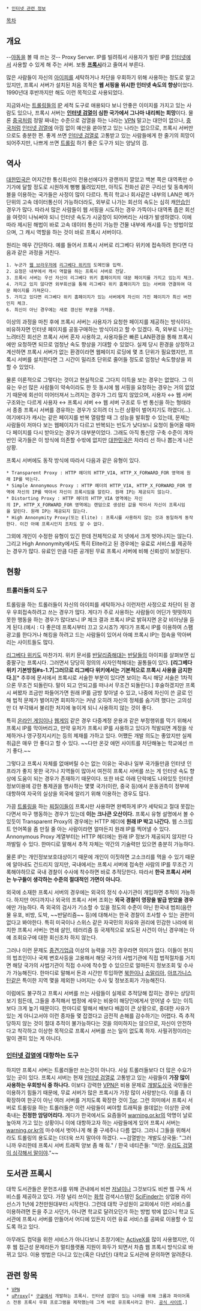  * [[인터넷 관련 정보]]

[[목차]]
== 개요 == 
--[[야구동영상|야동]]을 볼 때 쓰는 것--
Proxy Server. IP를 빌려줘서 사용자가 빌린 IP를 [[인터넷]]에서 사용할 수 있게 해 주는 서버. 보통 '''[[프록시]]'''라고 줄여서 부른다. 

많은 사람들이 자신의 [[아이피]]를 세탁하거나 차단을 우회하기 위해 사용하는 정도로 알고 있지만, 프록시 서버가 설치된 처음 목적은 '''웹 서핑을 위시한 인터넷 속도의 향상'''이었다. 1990년대 후반까지만 해도 이런 목적으로 사용되었다.

지금와서는 [[트롤링]]들의 [[IP]] 세척 도구로 애용되다 보니 안좋은 이미지를 가지고 있는 사람도 있으나, 프록시 서버는  '''[[인터넷 검열]]이 심한 국가에서 그나마 내리쬐는 희망'''이다. 물론 [[중국]]처럼 정말 짜내는 수준으로 검열을 하는 나라는 [[VPN]] 말고는 대안이 없으나, [[중국]]처럼 [[인터넷 검열]]에 아낌 없이 예산을 쏟아붓고 있는 나라는 없으므로, 프록시 서버만으로도 충분한 편. 좋게 쓰면 [[인터넷 검열]]로 고통받고 있는 사람들에게 한 줄기의 희망이 되어주지만, 나쁘게 쓰면 [[트롤링]] 하기 좋은 도구가 되는 양날의 검.

== 역사 ==
[[대한민국]]은 어지간한 통신회선이 전용선에다가 광랜까지 깔았고 백본 쪽은 대역폭만 수 기가에 달할 정도로 시원하게 뻥뻥 뚫려있지만, 아직도 전화선 같은 구리선 및 동축케이블을 이용하는 국가들은 사정이 많이 다르다. 특히 학교나 회사같은 내부의 LAN은 메가 단위의 고속 데이터통신이 가능하더라도, 외부로 나가는 회선의 속도는 심히 캐[[안습]]인 경우가 많다. 따라서 많은 사람들이 웹 서핑을 시도하는 경우 가뜩이나 대역폭 좁은 회선을 여럿이 나눠써야 되니 인터넷 속도가 시궁창이 되어버리는 사태가 발생하였다. 이에 따라 제시된 해법이 바로 고속 데이터 통신이 가능한 건물 내부에 캐시를 두는 방법이었으며, 그 캐시 역할을 하는 것이 바로 프록시 서버이다.

원리는 매우 간단하다. 예를 들어서 프록시 서버로 리그베다 위키에 접속하려 한다면 다음과 같은 과정을 거친다.

 1. 누군가 [[웹 브라우저]]에 [[리그베다 위키]]의 도메인을 입력.
 2. 요청은 내부에서 캐시 역할을 하는 프록시 서버로 전달.
 3. 프록시 서버는 우선 자신이 리그베다 위키 홈페이지의 대문 페이지를 가지고 있는지 체크.
 4. 가지고 있지 않다면 외부회선을 통해 리그베다 위키 홈페이지가 있는 서버와 연결하여 대문 페이지를 가져온다.
 5. 가지고 있다면 리그베다 위키 홈페이지가 있는 서버에게 자신이 가진 페이지가 최신 버전인지 체크.
 6. 최신이 아닌 경우에는 새로 갱신된 부분을 가져옴.

이상의 과정을 마친 후에 프록시 서버는 사용자가 요청한 페이지를 제공하는 방식이다. 비유하자면 인터넷 페이지를 공동구매하는 방식이라고 할 수 있겠다. 즉, 외부로 나가는 느려터진 회선은 프록시 서버 혼자 사용하고, 사용자들은 빠른 LAN환경을 통해 프록시에만 요청하면 되므로 엄청난 속도 향상을 기대할 수 있었다. 실제 당시 환경을 상정하고 계산하면 프록시 서버가 없는 환경이라면 웹페이지 로딩에 몇 초 단위가 필요했지만, 프록시 서버를 설치한다면 그 시간이 밀리초 단위로 줄어들 정도로 엄청난 속도향상을 꾀할 수 있었다.

물론 이론적으로 그렇다는 것이고 현실적으로 그다지 이득을 보는 경우는 없었다. 그 이유는 우선 많은 사람들이 약속이라도 한 듯 동시에 웹 서핑을 요청하는 경우는 거의 없었기 때문에 회선이 미어터져서 느려지는 경우가 그리 많지 않았으며, 사용자 ↔ 웹 서버 구조와는 다르게 사용자 ↔ 프록시 서버 ↔ 웹 서버 구조로 두 번 통신을 하는 형태라서 종종 프록시 서버를 경유하는 경우가 오히려 더 느린 상황이 벌어지기도 하였다(…). 여기에다가 캐시는 같은 페이지를 반복 열람할 때 그 성능을 발휘할 수 있는데, 문제는 사람들이 저마다 보는 웹페이지가 다르고 반복되는 빈도가 낮다보니 요청이 들어올 때마다 페이지를 다시 받아오는 경우가 대부분이었다. 그래도 아직 통신망 구축 수준이 개차반인 국가들은 이 방식에 의존할 수밖에 없지만 [[대한민국]]은 차라리 선 하나 뽑는게 나은 상황.

프록시 서버에도 동작 방식에 따라서 다음과 같은 유형이 있다.

 * Transparent Proxy : HTTP 헤더의 HTTP_VIA, HTTP_X_FORWARD_FOR 영역에 원래 IP를 박는다.
 * Simple Annonymous Proxy : HTTP 헤더의 HTTP_VIA, HTTP_X_FORWARD_FOR 영역에 자신의 IP를 박아서 자신이 프록시임을 알린다. 원래 IP는 제공되지 않는다.
 * Distorting Proxy : HTTP 헤더의 HTTP_VIA 영역에는 자신의 IP, HTTP_X_FORWARD_FOR 영역에는 랜덤으로 생성된 값을 박아서 자신이 프록시임을 알린다. 원래 IP는 제공되지 않는다.
 * High Annonymity Proxy(또는 Elite) : 프록시를 사용하지 않는 것과 동일하게 동작한다. 이건 아예 프록시인지 조차도 알 수 없다.

그외에 개인이 수정한 유형이 있긴 한데 전체적으로 저 넷에서 크게 벗어나지는 않는다. 그리고 High Annonymity에서도 특히 Elite라고 된 경우에는 유료로 서비스를 제공하는 경우가 많다. 유료인 만큼 다른 공개된 무료 프록시 서버에 비해 신뢰성이 보장된다.

== 현황 ==
=== 트롤러들의 도구 ===
트롤링을 하는 트롤러들이 자신의 아이피를 세탁하거나 이런저런 사정으로 차단이 된 경우 우회접속하려고 쓰는 경우가 많다. 게다가 주로 사용하는 사람들이 어딘가 떳떳하지 못한 행동을 하는 경우가 많다보니 IP 체크 결과 프록시 IP로 밝혀지면 온갖 비아냥을 듣게 된다.(예시 : 다 좋은데 프록시부터 끄고 오시죠?) 게다가 프록시 IP를 이용하여 스팸 광고를 한다거나 해킹을 하려고 드는 사람들이 있어서 아예 프록시 IP는 접속을 막아버리는 사이트들도 많다. 

[[리그베다 위키]]도 마찬가지. 위키 문서를 [[반달리즘]]해대는 [[반달]]들의 아이피를 살펴보면 십중팔구는 프록시다. 그러면서 당당히 정의의 사자인척해대는 꼴통들이 있다. '''[리그베다 위키 기본방침#s-1.7|그러므로 리그베다 위키에서는 기본적으로 프록시 사용을 금지한다.]'''[* 추후에 문서에서 프록시로 서술한 부분이 있다면 보이는 즉시 해당 서술은 1차적으론 무조건 되돌린다. 말이 되고 안되고를 떠나서 무조건 되돌린다.] 후술하겠지만 프록시 써봤자 조금만 파들어가면 원래 IP를 금방 찾아낼 수 있고, 나중에 자신이 쓴 글로 인해 법적 문제가 벌어지면 회피하기는 커녕 오히려 자신의 정체를 숨기려 했다는 고의성만 더 부각돼서 불리한 처지에 놓이게 되니 사용하지 않는 것이 좋다.

특히 [[온라인 게임]]이나 [[웹게임]] 같은 경우 다중계정 운용과 같은 부정행위를 막기 위해서 프록시 IP를 막아버리고, 만약 유저가 프록시 IP를 사용하고 있다가 적발되면 계정을 삭제하거나 영구정지시키는 등의 제재를 가하고 있다. 어쨌든 개발 의도는 좋았지만 실제 취급은 매우 안 좋다고 할 수 있다. ~~다만 온갖 애먼 사이트를 차단해놓는 학교에선 쓰기 좋다.~~

그렇다고 프록시 자체를 없애버릴 수는 없는 이유는 국내나 일부 국가들만큼 인터넷 인프라가 좋지 못한 국가나 지역들이 많아서 여전히 프록시 서버를 쓰는 게 인터넷 속도 향상에 도움이 되는 경우가 존재하기 때문이다. 또한 바로 아래 단락에도 나와있듯 인터넷 정보이용에 강한 통제권을 행사하는 몇몇 국가(이란, 중국 등)에서 운동권측이 정부에 대항하여 자국의 실상을 외국에 알리기 위해 이용하는 경우도 많다.

가끔 [[트롤링]]을 하는 [[찌질이]]들이 프록시만 사용하면 완벽하게 IP가 세탁되고 절대 못잡는다면서 마구 행동하는 경우가 있는데 '''이는 크나큰 오산이다.''' 프록시 유형 설명에서 볼 수 있듯이 Transparent Proxy의 경우에는 HTTP 헤더에 '''원래 IP 박고 나간다.''' 웹 스크립트 언어쪽을 좀 만질 줄 아는 사람이라면 얼마든지 원래 IP를 찍어낼 수 있다. Annonymous Proxy 계열부터는 HTTP 헤더에는 원래 IP 정보가 제공되지 않지만 다 까발릴 수 있다. 한마디로 말해서 추적 자체는 약간의 기술력만 있으면 충분히 가능하다.

물론 IP는 개인정보보호대상이기 때문에 개인이 이짓하면 고소크리를 먹을 수 있기 때문에 알아내도 건드리지 않지만, 국내에서는 프록시 서버에 접속한 사람의 IP를 무조건 기록해야하므로 국내 경찰이 수사에 착수하면 바로 추적당한다. 따라서 '''한국 프록시 서버는 누구들이 생각하는 수준의 절대적인 가면이 아니다.'''

외국에 소재한 프록시 서버의 경우에는 외국의 정식 수사기관이 개입하면 추적이 가능하다. 하지만 어디까지나 외국의 프록시 서버 조회는 '''외국 경찰이 영장을 발급 받았을 경우'''에만 가능하다. 즉 외국의 검사가 기소할 수 있을 정도의 수준이 아닌 한국내 범죄(음란물 유포, 비방, 도박, ~~반달리즘~~ 등)에 대해서는 한국 경찰이 조사할 수 있는 권한이 없다고 봐야한다. 특히 미국이나 스위스 같은 자국민의 자유와 권리에 민감한 나라에 위치한 프록시 서버는 연쇄 살인, 테러리즘 등 국제적으로 보도된 사건이 아닌 경우에는 아예 조회요구에 대한 회신조차 하지 않는다. 

그러나 이런 문제도 [[중견기업]]급 이상의 능력을 가진 경우라면 의미가 없다. 이들이 현지의 법조인이나 국제 변호사등을 고용해서 해당 국가의 사법기관에 직접 법적절차를 거치면 해당 국가의 사법기관이 직접 수사에 착수할 수 있으므로 얼마든지 정보조회 및 수사가 가능해진다. 한마디로 말해서 돈과 시간만 투입하면 [[북한]]이나 [[소말리아]], [[아프가니스탄]]같은 특이한 지역 몇을 제외한 나머지는 수사 및 정보조회가 가능해진다.

이럼에도 불구하고 프록시 서버를 쓰는 사람들이 실제로 추적당해 잡히는 경우는 상당히 보기 힘든데, 그들을 추적해서 법정에 세우는 비용이 해당인에게서 얻어낼 수 있는 이득보다 크게 높기 때문이다. 한마디로 말해서 배보다 배꼽이 큰 상황으로, 중대한 사유가 있는 게 아니고서야 이런 종자들 몇 잡겠다고 금전적 손해를 감수하기는 어렵다. 즉 추적당하지 않는 것이 절대 추적이 불가능하다는 것을 의미하지는 않으므로, 자신이 안전하다고 착각하고 이상한 목적으로 프록시 서버를 쓰는 일이 없도록 하자. 사필귀정이라는 말이 괜히 있는 게 아니다.

=== [[인터넷 검열]]에 대항하는 도구 ===
하지만 프록시 서버는 트롤러들만 쓰는것이 아니다. 사실 트롤러들보다 더 많은 수요가 있는 곳이 있다. 프록시 서버는 현재 [[인터넷 검열]]로 고통받고 있는 사람들이 '''가장 많이 사용하는 우회방식 중 하나다.''' 이보다 강력한 [[VPN]]은 비용 문제로 [[개발도상국]] 국민들은 이용하기 힘들기 때문에, 무료 서버가 많은 프록시가 가장 많이 사랑받는다. 이를 좀 더 확장하여 한곳이 아닌 여러 서버를 거치도록 확장한 것이 [[Tor]]. 그런 의미에서 프록시 서버로 트롤링을 하는 트롤러들은 이런 사람들이 써야할 트래픽을 쓸데없는 이상한 곳에 축내는 '''진정한 암덩어리다.''' 게다가 한국에서도 요즘들어 [[방송통신심의위원회|warning.or.kr]]의 악명이 날로 높아져 가고 있는 상황이니 이에 대항하고자 하는 사람들에게 있어 프록시 서버는 [[방송통신심의위원회|warning.or.kr]]의 마수에서 벗어나게 해 줄 구세주나 다름 없다. 그러니 그들을 위해서라도 트롤링의 용도로는 더더욱 쓰지 말아야 하겠다. ~~검열받는 개발도상국들: "그러니까 우리한테 프록시 서버 트래픽 양보 좀 해 줘." / 한국 네티즌들: "미안. [[방송통신심의위원회|우리도 검열이 심각해서 말이야]]."~~

== 도서관 프록시 ==
대학 도서관들은 문헌조사를 위해 관내에서 비싼 [[저널]]이나 그것보다도 비싼 웹 구독 서비스를 제공하고 있다. 가장 널리 쓰이는 [[화학]] 검색시스템인 [[CAS|SciFinder]]는 상업용 라이선스가 1년에 2천만원대부터 시작한다. 그런데 대학 구성원이 교외에서 이런 서비스를 이용하려면 돈을 주고 사던가, 아니면 학교로 달려오던가 하는 방법 밖에 없으니 학교 도서관에 프록시 서버를 만들어서 어디에 있든지 이런 유료 서비스를 공짜로 이용할 수 있도록 하고 있다.

아무래도 컴덕을 위한 서비스가 아니다보니 초창기에는 [[ActiveX]]를 많이 사용했지만, 이후 웹 접근성 문제라든가 멀티플랫폼 지원이 화두가 되면서 차츰 웹 프록시 방식으로 바뀌고 있다. 이용 방법은 다니고 있는(혹은 다녔던) 대학교 도서관에 문의하면 알려준다.

== 관련 항목 ==
 * [[VPN]]
 * [[uProxy]][* [[구글]]에서 개발하는 프록시. 인터넷 검열이 있는 나라를 위해 크롬과 파이어폭스 전용 프록시 우회 프로그램을 제작했는데 그게 바로 유프록시라고 한다. [http://www.google.com/ideas/projects/uproxy/ 공식 사이트].]
